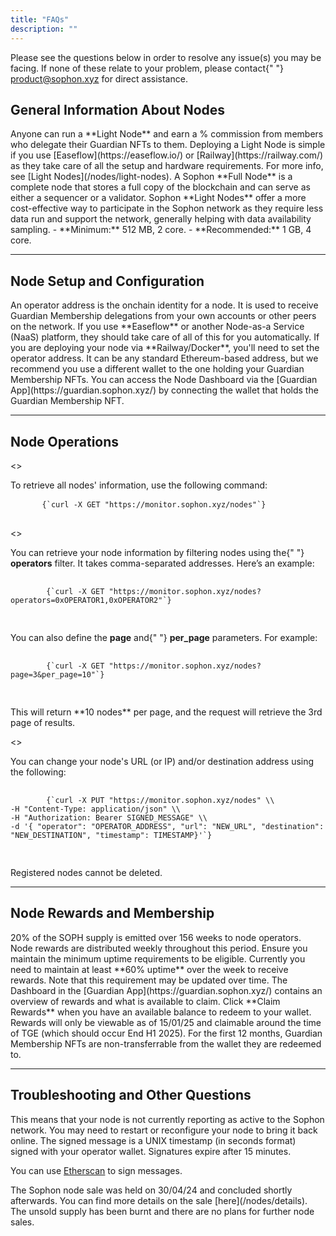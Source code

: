 ```yaml
---
title: "FAQs"
description: ""
---
```


<Note>
  Please see the questions below in order to resolve any issue(s) you may be
  facing. If none of these relate to your problem, please contact{" "}
  <a href="mailto:product@sophon.xyz">product@sophon.xyz</a> for direct
  assistance.
</Note>

## General Information About Nodes

<Accordion title="Who can run a node?">
  Anyone can run a **Light Node** and earn a % commission from members who
  delegate their Guardian NFTs to them.
</Accordion>

<Accordion title="What do you need to run a node?">
  Deploying a Light Node is simple if you use [Easeflow](https://easeflow.io/)
  or [Railway](https://railway.com/) as they take care of all the setup and
  hardware requirements. For more info, see [Light Nodes](/nodes/light-nodes).
</Accordion>

<Accordion title="What is the difference between a Full and a Light Node?">
  A Sophon **Full Node** is a complete node that stores a full copy of the
  blockchain and can serve as either a sequencer or a validator. Sophon **Light
  Nodes** offer a more cost-effective way to participate in the Sophon network
  as they require less data run and support the network, generally helping with
  data availability sampling.
</Accordion>

<Accordion title="I am running a node through Docker, what are the hardware requirements?">
  - **Minimum:** 512 MB, 2 core. - **Recommended:** 1 GB, 4 core.
</Accordion>

---

## Node Setup and Configuration

<Accordion title="What is an operator address?">
  An operator address is the onchain identity for a node. It is used to receive
  Guardian Membership delegations from your own accounts or other peers on the
  network.
</Accordion>

<Accordion title="Where do I find and configure my operator address?">
  If you use **Easeflow** or another Node-as-a Service (NaaS) platform, they
  should take care of all of this for you automatically. If you are deploying
  your node via **Railway/Docker**, you'll need to set the operator address. It
  can be any standard Ethereum-based address, but we recommend you use a
  different wallet to the one holding your Guardian Membership NFTs.
</Accordion>

<Accordion title="Where can I monitor my nodes?">
  You can access the Node Dashboard via the [Guardian
  App](https://guardian.sophon.xyz/) by connecting the wallet that holds the
  Guardian Membership NFT.
</Accordion>

---

## Node Operations

<Accordion title="How do I retrieve all nodes' information?">
  <>
    <p>To retrieve all nodes' information, use the following command:</p>
    <pre>
      <code>{`curl -X GET "https://monitor.sophon.xyz/nodes"`}</code>
    </pre>
  </>
</Accordion>

<Accordion title="How do I retrieve my node information?">
  <>
    <p>
      You can retrieve your node information by filtering nodes using the{" "}
      <strong>operators</strong> filter. It takes comma-separated addresses.
      Here’s an example:
    </p>
    <pre>
      <code>
        {`curl -X GET "https://monitor.sophon.xyz/nodes?operators=0xOPERATOR1,0xOPERATOR2"`}
      </code>
    </pre>
    <p>
      You can also define the <strong>page</strong> and{" "}
      <strong>per_page</strong> parameters. For example:
    </p>
    <pre>
      <code>
        {`curl -X GET "https://monitor.sophon.xyz/nodes?page=3&per_page=10"`}
      </code>
    </pre>
    <p>
      This will return **10 nodes** per page, and the request will retrieve the
      3rd page of results.
    </p>
  </>
</Accordion>

<Accordion title="What do I do in the event of a re-register issue?">
  <>
    <p>
      You can change your node's URL (or IP) and/or destination address using
      the following:
    </p>
    <pre>
      <code>
        {`curl -X PUT "https://monitor.sophon.xyz/nodes" \\
-H "Content-Type: application/json" \\
-H "Authorization: Bearer SIGNED_MESSAGE" \\
-d '{ "operator": "OPERATOR_ADDRESS", "url": "NEW_URL", "destination": "NEW_DESTINATION", "timestamp": TIMESTAMP}'`}
      </code>
    </pre>
  </>
</Accordion>

<Accordion title="Can I delete my node?">
  Registered nodes cannot be deleted.
</Accordion>

---

## Node Rewards and Membership

<Accordion title="How do node rewards work?">
  20% of the SOPH supply is emitted over 156 weeks to node operators. Node
  rewards are distributed weekly throughout this period. Ensure you maintain the
  minimum uptime requirements to be eligible.
</Accordion>

<Accordion title="What uptime is required to get weekly rewards?">
  Currently you need to maintain at least **60% uptime** over the week to
  receive rewards. Note that this requirement may be updated over time.
</Accordion>

<Accordion title="How do I claim rewards?">
  The Dashboard in the [Guardian App](https://guardian.sophon.xyz/) contains an
  overview of rewards and what is available to claim. Click **Claim Rewards**
  when you have an available balance to redeem to your wallet.
</Accordion>

<Accordion title="When can I claim rewards">
  Rewards will only be viewable as of 15/01/25 and claimable around the time of
  TGE (which should occur End H1 2025).
</Accordion>

<Accordion title="Are nodes transferrable?">
  For the first 12 months, Guardian Membership NFTs are non-transferrable from
  the wallet they are redeemed to.
</Accordion>

---

## Troubleshooting and Other Questions

<Accordion title="My node's status shows an error, what does this mean?">
  This means that your node is not currently reporting as active to the Sophon
  network. You may need to restart or reconfigure your node to bring it back
  online.
</Accordion>

<Accordion title="How do I sign the authorization message?">
  The signed message is a UNIX timestamp (in seconds format) signed with your operator wallet. Signatures expire after 15 minutes.

You can use [Etherscan](https://etherscan.io/verifiedSignatures#) to sign messages.

</Accordion>

<Accordion title="Can I buy a node?">
  The Sophon node sale was held on 30/04/24 and concluded shortly afterwards.
  You can find more details on the sale [here](/nodes/details). The unsold
  supply has been burnt and there are no plans for further node sales.
</Accordion>
